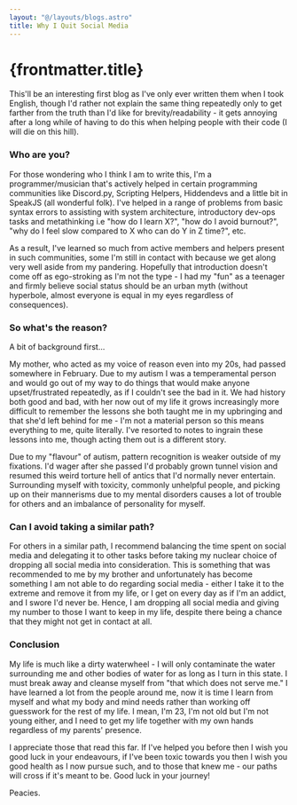```yaml
---
layout: "@/layouts/blogs.astro"
title: Why I Quit Social Media
---
```


# {frontmatter.title}

This'll be an interesting first blog as I've only ever written them when I took English, though I'd
rather not explain the same thing repeatedly only to get farther from the truth than I'd like for
brevity/readability - it gets annoying after a long while of having to do this when helping people
with their code (I will die on this hill).

### Who are you?

For those wondering who I think I am to write this, I'm a programmer/musician that's actively helped
in certain programming communities like Discord.py, Scripting Helpers, Hiddendevs and a little bit
in SpeakJS (all wonderful folk). I've helped in a range of problems from basic syntax errors to
assisting with system architecture, introductory dev-ops tasks and metathinking i.e "how do I learn
X?", "how do I avoid burnout?", "why do I feel slow compared to X who can do Y in Z time?", etc.

As a result, I've learned so much from active members and helpers present in such communities, some
I'm still in contact with because we get along very well aside from my pandering. Hopefully that
introduction doesn't come off as ego-stroking as I'm not the type - I had my "fun" as a teenager and
firmly believe social status should be an urban myth (without hyperbole, almost everyone is equal in my
eyes regardless of consequences).

### So what's the reason?

A bit of background first...

My mother, who acted as my voice of reason even into my 20s, had passed somewhere in February. Due
to my autism I was a temperamental person and would go out of my way to do things that would make
anyone upset/frustrated repeatedly, as if I couldn't see the bad in it. We had history both good and
bad, with her now out of my life it grows increasingly more difficult to remember the lessons she
both taught me in my upbringing and that she'd left behind for me - I'm not a material person so
this means everything to me, quite literally. I've resorted to notes to ingrain these lessons into
me, though acting them out is a different story.

Due to my "flavour" of autism, pattern recognition is weaker outside of my fixations. I'd wager
after she passed I'd probably grown tunnel vision and resumed this weird torture hell of antics that
I'd normally never entertain. Surrounding myself with toxicity, commonly unhelpful people, and
picking up on their mannerisms due to my mental disorders causes a lot of trouble for others and an
imbalance of personality for myself.

### Can I avoid taking a similar path?

For others in a similar path, I recommend balancing the time spent on social media and delegating it
to other tasks before taking my nuclear choice of dropping all social media into consideration. This
is something that was recommended to me by my brother and unfortunately has become something I am
not able to do regarding social media - either I take it to the extreme and remove it from my life,
or I get on every day as if I'm an addict, and I swore I'd never be. Hence, I am dropping all social
media and giving my number to those I want to keep in my life, despite there being a chance that
they might not get in contact at all.

### Conclusion

My life is much like a dirty waterwheel - I will only contaminate the water surrounding me and
other bodies of water for as long as I turn in this state. I must break away and cleanse myself from
"that which does not serve me." I have learned a lot from the people around me, now it is time I
learn from myself and what my body and mind needs rather than working off guesswork for the rest of
my life. I mean, I'm 23, I'm not old but I'm not young either, and I need to get my life together
with my own hands regardless of my parents' presence.

I appreciate those that read this far. If I've helped you before then I wish you good luck in your
endeavours, if I've been toxic towards you then I wish you good health as I now pursue such, and to
those that knew me - our paths will cross if it's meant to be. Good luck in your journey!

Peacies.
